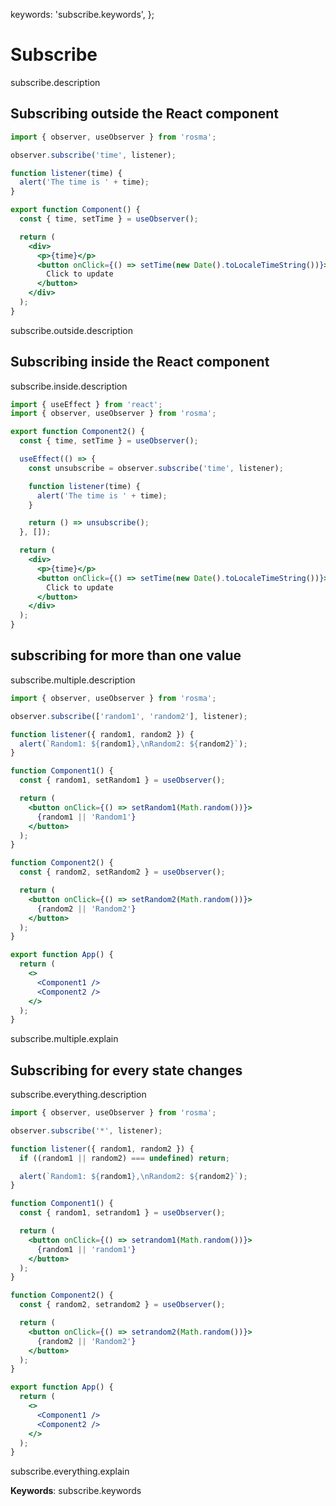 
  keywords: 'subscribe.keywords',
};

# Subscribe

subscribe.description

## Subscribing outside the React component

```jsx
import { observer, useObserver } from 'rosma';

observer.subscribe('time', listener);

function listener(time) {
  alert('The time is ' + time);
}

export function Component() {
  const { time, setTime } = useObserver();

  return (
    <div>
      <p>{time}</p>
      <button onClick={() => setTime(new Date().toLocaleTimeString())}>
        Click to update
      </button>
    </div>
  );
}
```

<Component />

subscribe.outside.description

## Subscribing inside the React component

subscribe.inside.description

```jsx
import { useEffect } from 'react';
import { observer, useObserver } from 'rosma';

export function Component2() {
  const { time, setTime } = useObserver();

  useEffect(() => {
    const unsubscribe = observer.subscribe('time', listener);

    function listener(time) {
      alert('The time is ' + time);
    }

    return () => unsubscribe();
  }, []);

  return (
    <div>
      <p>{time}</p>
      <button onClick={() => setTime(new Date().toLocaleTimeString())}>
        Click to update
      </button>
    </div>
  );
}
```

<Component2 />

## subscribing for more than one value

subscribe.multiple.description

```jsx
import { observer, useObserver } from 'rosma';

observer.subscribe(['random1', 'random2'], listener);

function listener({ random1, random2 }) {
  alert(`Random1: ${random1},\nRandom2: ${random2}`);
}

function Component1() {
  const { random1, setRandom1 } = useObserver();

  return (
    <button onClick={() => setRandom1(Math.random())}>
      {random1 || 'Random1'}
    </button>
  );
}

function Component2() {
  const { random2, setRandom2 } = useObserver();

  return (
    <button onClick={() => setRandom2(Math.random())}>
      {random2 || 'Random2'}
    </button>
  );
}

export function App() {
  return (
    <>
      <Component1 />
      <Component2 />
    </>
  );
}
```

<App />

subscribe.multiple.explain

## Subscribing for every state changes

subscribe.everything.description

```jsx
import { observer, useObserver } from 'rosma';

observer.subscribe('*', listener);

function listener({ random1, random2 }) {
  if ((random1 || random2) === undefined) return;

  alert(`Random1: ${random1},\nRandom2: ${random2}`);
}

function Component1() {
  const { random1, setrandom1 } = useObserver();

  return (
    <button onClick={() => setrandom1(Math.random())}>
      {random1 || 'random1'}
    </button>
  );
}

function Component2() {
  const { random2, setrandom2 } = useObserver();

  return (
    <button onClick={() => setrandom2(Math.random())}>
      {random2 || 'Random2'}
    </button>
  );
}

export function App() {
  return (
    <>
      <Component1 />
      <Component2 />
    </>
  );
}
```

<App1 />

subscribe.everything.explain

**Keywords**: subscribe.keywords
